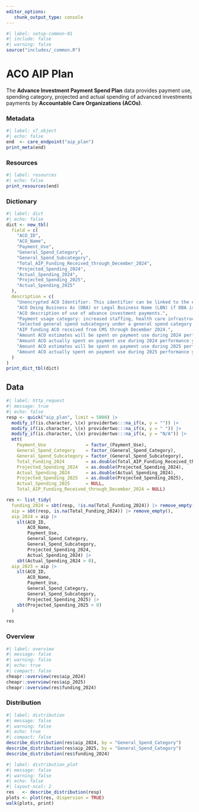```yaml
---
editor_options: 
   chunk_output_type: console
---
```


```r
#| label: setup-common-01
#| include: false
#| warning: false
source("includes/_common.R")
```

# ACO AIP Plan {#sec-aip}

The __Advance Investment Payment Spend Plan__ data provides payment use, spending category, projected and actual spending of advanced investments payments by __Accountable Care Organizations (ACOs)__.

### Metadata

```r
#| label: s7_object
#| echo: false
end  <- care_endpoint("aip_plan")
print_meta(end)
```

### Resources

```r
#| label: resources
#| echo: false
print_resources(end)
```

### Dictionary

```r
#| label: dict
#| echo: false
dict <- new_tbl(
  field = c(
    "ACO_ID", 
    "ACO_Name", 
    "Payment_Use", 
    "General_Spend_Category", 
    "General_Spend_Subcategory", 
    "Total_AIP_Funding_Received_through_December_2024", 
    "Projected_Spending_2024", 
    "Actual_Spending_2024", 
    "Projected_Spending_2025",
    "Actual_Spending_2025"
  ),
  description = c(
    "Unencrypted ACO Identifier. This identifier can be linked to the encrypted ACO identifier used for prior performance years (PY) using the ACO ID Crosswalk available at https://www.cms.gov/Medicare/Medicare-Fee-for-ServicePayment/sharedsavingsprogram/program-data.", 
    "ACO Doing Business As (DBA) or Legal Business Name (LBN) if DBA is not available.", 
    "ACO description of use of advance investment payments.", 
    "Payment usage category: increased staffing, health care infrastructure, or the provision of accountable care for underserved beneficiaries.", 
    "Selected general spend subcategory under a general spend category payment use falls under.", 
    "AIP funding ACO received from CMS through December 2024.", 
    "Amount ACO estimates will be spent on payment use during 2024 performance year.", 
    "Amount ACO actually spent on payment use during 2024 performance year.", 
    "Amount ACO estimates will be spent on payment use during 2025 performance year.",
    "Amount ACO actually spent on payment use during 2025 performance year."
  )
)
print_dict_tbl(dict)
```

## Data

```r
#| label: http_request
#| message: true
#| echo: false
resp <- quick("aip_plan", limit = 5000) |> 
  modify_if(is.character, \(x) providertwo:::na_if(x, y = "")) |>
  modify_if(is.character, \(x) providertwo:::na_if(x, y = " ")) |>
  modify_if(is.character, \(x) providertwo:::na_if(x, y = "N/A")) |>
  mtt(
    Payment_Use               = factor_(Payment_Use),
    General_Spend_Category    = factor_(General_Spend_Category),
    General_Spend_Subcategory = factor_(General_Spend_Subcategory),
    Total_Funding_2024        = as.double(Total_AIP_Funding_Received_through_December_2024),
    Projected_Spending_2024   = as.double(Projected_Spending_2024),
    Actual_Spending_2024      = as.double(Actual_Spending_2024),
    Projected_Spending_2025   = as.double(Projected_Spending_2025),
    Actual_Spending_2025      = NULL,
    Total_AIP_Funding_Received_through_December_2024 = NULL)

res <- list_tidy(
  funding_2024 = sbt(resp, !is.na(Total_Funding_2024)) |> remove_empty(),
  aip = sbt(resp, is.na(Total_Funding_2024)) |> remove_empty(),
  aip_2024 = aip |> 
    slt(ACO_ID, 
        ACO_Name, 
        Payment_Use, 
        General_Spend_Category, 
        General_Spend_Subcategory,
        Projected_Spending_2024, 
        Actual_Spending_2024) |> 
    sbt(Actual_Spending_2024 > 0),
  aip_2025 = aip |> 
    slt(ACO_ID, 
        ACO_Name, 
        Payment_Use, 
        General_Spend_Category, 
        General_Spend_Subcategory,
        Projected_Spending_2025) |> 
    sbt(Projected_Spending_2025 > 0)
  )

res
```

### Overview

```r
#| label: overview
#| message: false
#| warning: false
#| echo: true
#| compact: false
cheapr::overview(res$aip_2024)
cheapr::overview(res$aip_2025)
cheapr::overview(res$funding_2024)
```

### Distribution

```r
#| label: distribution
#| message: false
#| warning: false
#| echo: true
#| compact: false
describe_distribution(res$aip_2024, by = "General_Spend_Category")
describe_distribution(res$aip_2025, by = "General_Spend_Category")
describe_distribution(res$funding_2024)
```

```r
#| label: distribution_plot
#| message: false
#| warning: false
#| echo: false
#| layout-ncol: 2
res   <- describe_distribution(resp)
plots <- plot(res, dispersion = TRUE)
walk(plots, print)
```
